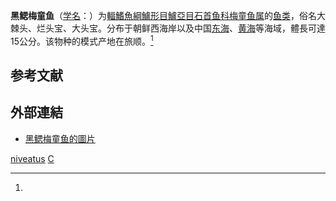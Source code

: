 {{Speciesbox
| name = 黑鳃梅童鱼
| status = NE
| status_system = IUCN3.1
| image = 
| genus = Collichthys
| species = niveatus
| authority = (Jordan et Starks, 1906)<ref name='id7383'>{{cite web| url =http://www.bioinfo.cn/db05/BjdwSpecies.php?action=view&id=7383| title =黑鳃梅童鱼| work =《中国动物物种编目数据库》| publisher =中国科学院微生物研究所| author =中国科学院动物研究所| accessdate =2009-04-16| deadurl =yes| archiveurl =https://web.archive.org/web/20160305010154/http://www.bioinfo.cn/db05/BjdwSpecies.php?action=view&id=7383| archivedate =2016-03-05}}</ref>
| synonyms = 
}}

'''黑鳃梅童鱼'''（[[学名|学名]]：{{lang|la|''Collichthys niveatus''}}）为[[輻鰭魚綱|輻鰭魚綱]][[鱸形目|鱸形目]][[鱸亞目|鱸亞目]][[石首鱼科|石首鱼科]][[梅童鱼属|梅童鱼属]]的[[鱼类|鱼类]]，俗名大棘头、烂头宝、大头宝。分布于朝鲜西海岸以及中国[[东海|东海]]、[[黄海|黄海]]等海域，體長可達15公分。该物种的模式产地在旅顺。<ref name='id7383'/>

== 参考文献 ==
{{reflist}}

== 外部連結 ==
* [http://www.fishbase.org/Photos/ThumbnailsSummary.php?ID=23476 黑鳃梅童鱼的圖片]

{{Wikispecies|Collichthys niveatus}}
{{Taxonbar|from=Q1042084}}

[[Category:梅童鱼属|niveatus]]
[[Category:1906年描述的魚類|C]]


{{鱸形目小作品}}